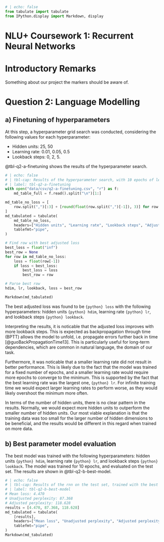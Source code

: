 ```python
# | echo: false
from tabulate import tabulate
from IPython.display import Markdown, display
```

\sloppy

# NLU+ Coursework 1: Recurrent Neural Networks
# Introductory Remarks
Something about our project the markers should be aware of.

# Question 2: Language Modelling

## a) Finetuning of hyperparameters
At this step, a hyperparameter grid search was conducted, considering the following values for each hyperparameter:

- Hidden units: 25, 50
- Learning rate: 0.01, 0.05, 0.5
- Lookback steps: 0, 2, 5.

@tbl-q2-a-finetuning shows the results of the hyperparameter search.

```python
# | echo: false
# | tbl-cap: Results of the hyperparameter search, with 10 epochs of learning.
# | label: tbl-q2-a-finetuning
with open("data/csv/q2-a-finetuning.csv", "r") as f:
    md_table_full = f.read().split("\n")[1:]

md_table_no_loss = [
    row.split(",")[:3] + [round(float(row.split(",")[-1]), 3)] for row in md_table_full
]
md_tabulated = tabulate(
    md_table_no_loss,
    headers=["Hidden units", "Learning rate", "Lookback steps", "Adjusted loss"],
    tablefmt="pipe",
)

# Find row with best adjusted loss
best_loss = float("inf")
best_row = None
for row in md_table_no_loss:
    loss = float(row[-1])
    if loss < best_loss:
        best_loss = loss
        best_row = row

# Parse best row
hdim, lr, lookback, loss = best_row

Markdown(md_tabulated)
```

The best adjusted loss was found to be `{python} loss` with the following hyperparameters: hidden units `{python} hdim`, learning rate `{python} lr`, and lookback steps `{python} lookback`.

Interpreting the results, it is noticable that the adjusted loss improves with more lookback steps. This is expected as backpropagation through time (BPTT) allows the model to unfold, i.e. propagate errors further back in time [@guoBackPropagationTime13]. This is particularly useful for long-term dependencies, which are common in natural language, the domain of our task.

Furthermore, it was noticable that a smaller learning rate did not result in better performance. This is likely due to the fact that the model was trained for a fixed number of epochs, and a smaller learning rate would require more epochs to converge to the minimum. This is supported by the fact that the best learning rate was the largest one, `{python} lr`. For infinite training time we would expect larger learning rates to perform worse, as they would likely overshoot the minimum more often.

In terms of the number of hidden units, there is no clear pattern in the results. Normally, we would expect more hidden units to outperform the smaller number of hidden units. Our most viable explanation is that the training data was too small for the larger number of hidden dimensions to be beneficial, and the results would be different in this regard when trained on more data.

## b) Best parameter model evaluation
The best model was trained with the following hyperparameters: hidden units `{python} hdim`, learning rate `{python} lr`, and lookback steps `{python} lookback`. The model was trained for 10 epochs, and evaluated on the test set. The results are shown in @tbl-q2-b-best-model.

```python
# | echo: false
# | tbl-cap: Results of the rnn on the test set, trained with the best hyperparameters from 2a).
# | label: tbl-q2-b-best-model
# Mean loss: 4.470
# Unadjusted perplexity: 87.368
# Adjusted perplexity: 118.628
results = [4.470, 87.368, 118.628]
md_tabulated = tabulate(
    [results],
    headers=["Mean loss", "Unadjusted perplexity", "Adjusted perplexity"],
    tablefmt="pipe",
)
Markdown(md_tabulated)
```